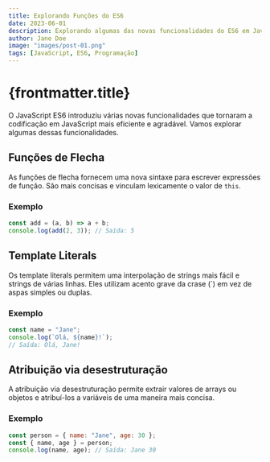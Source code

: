 ```yaml
---
title: Explorando Funções do ES6
date: 2023-06-01
description: Explorando algumas das novas funcionalidades do ES6 em JavaScript.
author: Jane Doe
image: "images/post-01.png"
tags: [JavaScript, ES6, Programação]
---
```


# {frontmatter.title}

O JavaScript ES6 introduziu várias novas funcionalidades que tornaram a codificação em JavaScript mais eficiente e agradável. Vamos explorar algumas dessas funcionalidades.

## Funções de Flecha

As funções de flecha fornecem uma nova sintaxe para escrever expressões de função. São mais concisas e vinculam lexicamente o valor de `this`.

### Exemplo

```javascript
const add = (a, b) => a + b;
console.log(add(2, 3)); // Saída: 5
```

## Template Literals

Os template literals permitem uma interpolação de strings mais fácil e strings de várias linhas. Eles utilizam acento grave da crase (\`) em vez de aspas simples ou duplas.

### Exemplo

```javascript
const name = "Jane";
console.log(`Olá, ${name}!`);
// Saída: Olá, Jane!
```

## Atribuição via desestruturação

A atribuição via desestruturação permite extrair valores de arrays ou objetos e atribuí-los a variáveis de uma maneira mais concisa.

### Exemplo

```javascript
const person = { name: "Jane", age: 30 };
const { name, age } = person;
console.log(name, age); // Saída: Jane 30
```
